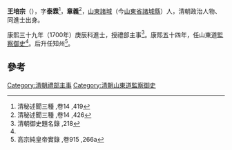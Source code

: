 '''王培宗'''（{{bd|?||?|}}），字'''泰霖'''<ref>清秘述聞三種 ,卷14 ,419</ref>，'''章義'''<ref>清秘述聞三種 ,卷14 ,426</ref>，[[山東|山東]][[諸城|諸城]]（今[[山東省|山東省]][[諸城縣|諸城縣]]）人，清朝政治人物、同進士出身。

康熙三十九年（1700年）庚辰科進士，授禮部主事<ref name="#1">清朝御史題名錄 ,218</ref>。康熙五十四年，任山東道[[監察御史|監察御史]]<ref name="#1"/>。后升任知州<ref>高宗純皇帝實錄 ,卷915 ,266a</ref>。

==參考==
{{reflist}}
{{清朝人物小作品}}
{{康熙三十九年庚辰科殿試金榜}}
{{DEFAULTSORT:Wang王}}
[[Category:清朝禮部主事|Category:清朝禮部主事]]
[[Category:清朝山東道監察御史|Category:清朝山東道監察御史]]